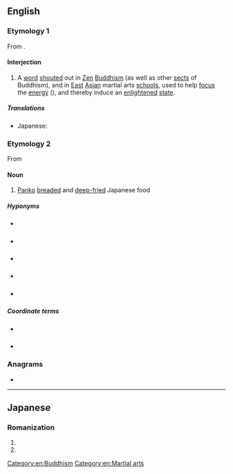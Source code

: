 ==English==

===Etymology 1===
{{wikipedia|Katsu (Zen)}}
From {{etyl|ja|en}} {{m|ja|喝|tr=katsu}}.

====Interjection====
{{head|en|interjection}}

# {{sense|Zen Buddhism}} A [[word]] [[shout]]ed out in [[Zen]] [[Buddhism]] (as well as other [[sect]]s of Buddhism), and in [[East]] [[Asian]] martial arts [[school]]s, used to help [[focus]] the [[energy]] ({{m|ja|気|tr=ki}}), and thereby induce an [[enlightened]] [[state]].

=====Translations=====
{{trans-top|Zen Buddhist term}}
* Japanese: {{t+|ja|喝|tr=かつ, katsu}}
{{trans-mid}}
{{trans-bottom}}

===Etymology 2===
From {{etyl|ja|en}} {{m|ja|カツ|tr=katsu|gloss=cutlet}}

====Noun====
{{en-noun}}

# {{lb|en|food}} [[panko|Panko]] [[breaded]] and [[deep-fried]] Japanese food

=====Hyponyms=====
* {{l|en|torikatsu|gloss=鶏カツ}} {{gloss|breaded and deep-fried chicken filet cutlet}}
* {{l|en|tonkatsu|gloss=豚カツ}} {{gloss|breaded and deep-fried pork cutlet}}
* {{l|en|menchikatsu|gloss=メンチカツ}} {{gloss|breaded and deep-fried meat patty}}
* {{l|en|gyukatsu|gloss=牛カツ}} {{gloss|breaded and deep-fried beef filet steak}}
* {{l|en|saengseonkaseu|gloss=생선가스}} {{gloss|Korean dish inspired by the Japanese dish, breaded and deep-fried fish filet}}

=====Coordinate terms=====
* {{l|en|schnitzel}} {{gloss|The German equivalent food}}
* {{l|en|katsudon|gloss=カツ丼}} {{gloss|A rice dish with a katsu as one of its components}}

===Anagrams===
* {{anagrams|en|Aukšt.|Stuka}}

[[Category:en:Buddhism]]
[[Category:en:Martial arts]]

----

==Japanese==

===Romanization===
{{ja-romaji}}

# {{ja-romanization of|かつ}}
# {{ja-romanization of|カツ}}